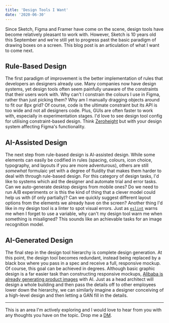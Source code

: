 ```yaml
---
title: 'Design Tools I Want'
date: '2020-06-30'
---
```


Since Sketch, Figma and Framer have come on the scene, design tools
have become relatively pleasant to work with. However, Sketch is 10
years old this September and we're still yet to progress past the
basic paradigm of drawing boxes on a screen. This blog post is an
articulation of what I want to come next.

## Rule-Based Design

The first paradigm of improvement is the better implementation of
rules that developers an designers already use. Many companies now
have design systems, yet design tools often seem painfully unaware of
the constraints that their users work with. Why can't I constrain the
colours I use in Figma, rather than just picking them? Why am I
manually dragging objects around to fit our 8px grid? Of course, code
is the ultimate constraint but its API is too wide and not all
designers code. Plus, GUIs are often faster to work with, especially
in experimentation stages. I'd love to see design tool config for
utilising constraint-based design. Think
[Zeroheight](https://zeroheight.com/) but with your design system
affecting Figma's functionality.

## AI-Assisted Design

The next step from rule-based design is AI-assisted design. While some
elements can easily be codified in rules (spacing, colours, icon
choice, typography, and layouts if you are more adventurous), others
are still _somewhat_ formulaic yet with a degree of fluidity that
makes them harder to deal with through rule-based design. For this
category of design tasks, I'd like to systems which aid the designer
and automate trial and error tasks. Can we auto-generate desktop
designs from mobile ones? Do we need to run A/B experiments or is this
the kind of thing that a clever model could help us with (if only
partially)? Can we quickly suggest different layout options from the
elements we already have on the screen? Another thing I'd like in my
design tool is a linter to spot visual errors. Just as
[`eslint`](https://eslint.org/) warns me when I forget to use a
variable, why can't my design tool warn me when something is
misaligned? This sounds like an achievable tasks for an image
recognition model.

## AI-Generated Design

The final step in the design tool hierarchy is complete design
generation. At this point, the design tool becomes redundant, instead
being replaced by a black box where you pass in a spec and receive a
full, responsive mockup. Of course, this goal can be achieved in
degrees. Although basic graphic design is a far easier task than
constructing responsive mockups,
[Alibaba is already generating product images](https://www.alibabacloud.com/blog/alibaba-luban-ai-based-graphic-design-tool_594294)
with AI. Just as a head architect will design a whole building and
then pass the details off to other employees lower down the hierarchy,
we can similarly imagine a designer conceiving of a high-level design
and then letting a GAN fill in the details.

---

This is an area I'm actively exploring and I would love to hear from
you with any thoughts you have on the topic. Drop me a
[DM](https://twitter.com/mulholo).
